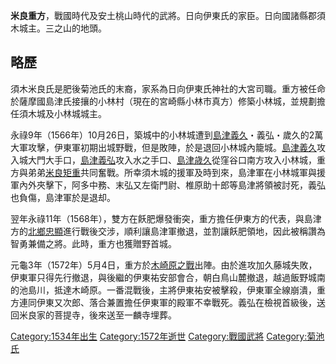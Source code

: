 '''米良重方'''，戰國時代及安土桃山時代的武將。日向伊東氏的家臣。日向國諸縣郡須木城主。三之山的地頭。
== 略歷 ==
須木米良氏是肥後菊池氏的末裔，家系為日向伊東氏神社的大宮司職。重方被任命於薩摩國島津氏接攘的小林村（現在的宮崎縣小林市真方）修築小林城，並規劃擔任須木城及小林城城主。

永祿9年（1566年）10月26日，築城中的小林城遭到[[島津義久|島津義久]]・義弘・歲久的2萬大軍攻擊，伊東軍初期出城野戰，但是敗陣，於是退回小林城內籠城。[[島津義久|島津義久]]攻入城大門大手口，[[島津義弘|島津義弘]]攻入水之手口、[[島津歳久|島津歳久]]從窪谷口南方攻入小林城，重方與弟弟[[米良矩重|米良矩重]]共同奮戰。所幸須木城的援軍及時到來，島津軍在小林城軍與援軍內外夾擊下，阿多中務、末弘又左衛門尉、椎原助十郎等島津將領被討死，義弘也負傷，島津軍於是退却。

翌年永祿11年（1568年），雙方在飫肥爆發衝突，重方擔任伊東方的代表，與島津方的[[北鄉忠顯|北鄉忠顯]]進行戰後交涉，順利讓島津軍撤退，並割讓飫肥領地，因此被稱讚為智勇兼備之將。此時，重方也獲贈野首城。

元龜3年（1572年）5月4日，重方於[[木崎原之戰|木崎原之戰]]出陣。由於進攻加久藤城失敗，伊東軍只得先行撤退，與後繼的伊東祐安部會合，朝白鳥山麓撤退，越過飯野城南的池島川，抵達木崎原。一番混戰後，主將伊東祐安被擊殺，伊東軍全線崩潰，重方連同伊東又次郎、落合兼置擔任伊東軍的殿軍不幸戰死。義弘在檢視首級後，送回米良家的菩提寺，後來送至一麟寺埋葬。

[[Category:1534年出生|Category:1534年出生]]
[[Category:1572年逝世|Category:1572年逝世]]
[[Category:戰國武將|Category:戰國武將]]
[[Category:菊池氏|Category:菊池氏]]